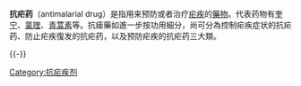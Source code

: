 {{Unreferenced |time=2010-02-10T07:10:01+00:00 }}
{{medical}}
'''抗疟药'''（antimalarial drug）是指用来预防或者治疗[[疟疾|疟疾]]的[[藥物|藥物]]。代表药物有[[奎宁|奎宁]]、[[氯喹|氯喹]]、[[青蒿素|青蒿素]]等。抗瘧藥如進一步按功用細分，尚可分為控制疟疾症状的抗疟药、防止疟疾復发的抗疟药，以及预防疟疾的抗疟药三大類。
 
{{-}}
{{国家基本药物目录/抗寄生虫病药|nocat}}
{{Chromalveolate antiparasitics}}
{{Malaria}}

[[Category:抗疟疾剂|Category:抗疟疾剂]]